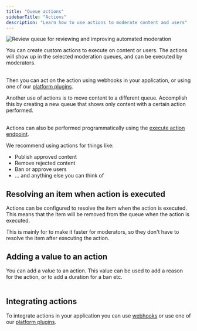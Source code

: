```yaml
---
title: "Queue actions"
sidebarTitle: "Actions"
description: "Learn how to use actions to moderate content and users"
---
```


<Frame>
  <img
    className="block "
    src="/images/content-queue-list.png"
    alt="Review queue for reviewing and improving automated moderation"
  />
</Frame>

You can create custom actions to execute on content or users. The actions will show up in the selected moderation queues, and can be executed by moderators.<br></br>

Then you can act on the action using webhooks in your application, or using one of our [platform plugins](https://moderationapi.com/integrations).

Another use of actions is to move content to a different queue. Accomplish this by creating a new queue that shows only content with a certain action performed. <br></br>

Actions can also be performed programmatically using the [execute action endpoint](/api-reference/execute-an-action).

We recommend using actions for things like:

- Publish approved content
- Remove rejected content
- Ban or approve users
- ... and anything else you can think of

## Resolving an item when action is executed

Actions can be configured to resolve the item when the action is executed. This means that the item will be removed from the queue when the action is executed.

This is mainly for to make it faster for moderators, so they don't have to resolve the item after executing the action.

## Adding a value to an action

You can add a value to an action. This value can be used to add a reason for the action, or to add a duration for a ban etc. <br></br>

## Integrating actions

To integrate actions in your application you can use [webhooks](/review-queues/webhooks) or use one of our [platform plugins](https://moderationapi.com/integrations).
